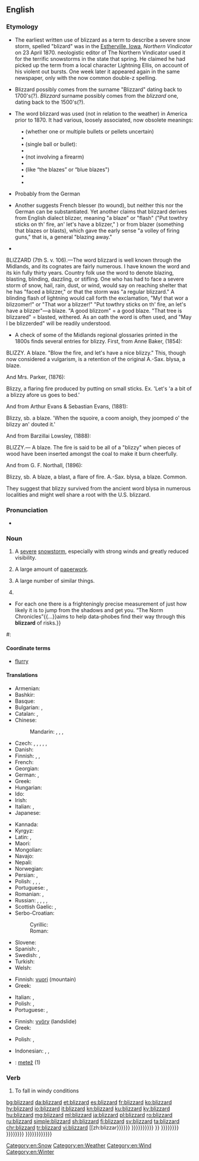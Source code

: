 ==English==

===Etymology===
{{unk.|en}}
{{rel-top|Etymology Theories}}
* The earliest written use of blizzard as a term to describe a severe snow storm, spelled "blizard" was in the [[W:Estherville, Iowa|Estherville, Iowa]], ''Northern Vindicator'' on 23 April 1870.  {{w|O.C. Bates|title=https://books.google.com/books?id=WM6qJuAnzq4C&pg=PA48&dq=%22snowstorm+an+Americanism%22&hl=en&sa=X&ei=drLNVJCFDta2oQT34IGQBw&ved=0CCUQ6AEwAQ#v=onepage&q=o.c.%20bates&f=false}} neologistic editor of The Northern Vindicator used it for the terrific snowstorms in the state that spring. He claimed he had picked up the term from a local character Lightning Ellis, on account of his violent out bursts. One week later it appeared again in the same newspaper, only with the now common double-z spelling.
:
* Blizzard possibly comes from the surname "Blizzard" dating back to 1700's(?). ''Blizzard'' surname possibly comes from the ''blizzard'' one, dating back to the 1500's(?).
:
* The word blizzard was used (not in relation to the weather) in America prior to 1870. It had various, loosely associated, now obsolete meanings: 
:  • {{w|Blast with a firearm or cannon|title=https://books.google.com/books?id=f2k3kgAACAAJ&dq=Davy+Crockett's+Almanack&hl=en&sa=X&ei=50HlVKeDE8G_ggTGqYDoDA&ved=0CAoQ6AEwAA }} (whether one or multiple bullets or pellets uncertain)
:  • {{w|Verbal blast|title=https://books.google.com/books?id=o51x5N-FZcoC&printsec=frontcover&dq=tour+down+east&hl=en&sa=X&ei=EETlVK_8Fsm6ggSDjoC4Aw&ved=0CBgQ6AEwAQ#v=onepage&q=blizzard&f=false}}
:  • {{w|Blast with a firearm or cannon|title=https://books.google.com/books?id=et7WAAAAMAAJ&pg=PA129&dq=%22blizzard+american+a+word%22&hl=en&sa=X&ei=D8XJVP3GOs21ogSi1YKoDA&ved=0CCgQ6AEwAA#v=onepage&q=%22blizzard%20american%20a%20word%22&f=false}} (single ball or bullet):
:  • {{w|Blazing fire|title=https://books.google.com/books?id=t-ksGlUTcagC&pg=PA153&dq=%22blizzard+of+my+soul%22&hl=en&sa=X&ei=_ZfMVILIDMm5ogTYxoKQDw&ved=0CD8Q6AEwBA#v=onepage&q=%22blizzard%20of%20my%20soul%22&f=false}}
:  • {{w|Heavy or painful physical blow|title=http://chroniclingamerica.loc.gov/lccn/sn83035487/1849-08-25/ed-1/seq-3/#date1=1836&sort=relevance&rows=20&words=blizzard&searchType=basic&sequence=0&index=8&state=&date2=1869&proxtext=blizzard&y=12&x=19&dateFilterType=yearRange&page=5}} (not involving a firearm)
:  • {{w|Literal or figurative attack|title=http://chroniclingamerica.loc.gov/lccn/sn85033395/1851-07-29/ed-1/seq-3/#date1=1836&sort=relevance&rows=20&words=blizzards&searchType=basic&sequence=0&index=1&state=&date2=1869&proxtext=blizzard&y=12&x=19&dateFilterType=yearRange&page=15}}
:  • {{w|Exclamation|title=http://chroniclingamerica.loc.gov/lccn/sn86092163/1853-11-05/ed-1/seq-1/#date1=1836&sort=relevance&rows=20&words=blizzards&searchType=basic&sequence=0&index=15&state=&date2=1869&proxtext=blizzard&y=12&x=19&dateFilterType=yearRange&page=14}} (like “the blazes” or “blue blazes")
:  • {{w|Blast with multiple firearms or with a firearm loaded with multiple pellets|title=http://chroniclingamerica.loc.gov/lccn/sn84028820/1860-11-15/ed-1/seq-1/#date1=1836&sort=relevance&rows=20&words=blizzard&searchType=basic&sequence=0&index=6&state=&date2=1869&proxtext=blizzard&y=12&x=19&dateFilterType=yearRange&page=5}}
:  • {{w|Shot of liquor|title=http://chroniclingamerica.loc.gov/lccn/sn85054616/1870-09-21/ed-1/seq-2/#date1=1869&sort=relevance&rows=20&words=blizzard+Blizzard&searchType=basic&sequence=0&index=5&state=&date2=1870&proxtext=blizzard&y=15&x=19&dateFilterType=yearRange&page=2}}
:
* Probably from the German {{term|blitzartig||lang=de|very fast, like  lightning}}
:
* Another {{w|version|title=https://books.google.com/books?id=YbpZAAAAMAAJ&q=%22I+took+a+blizzard+at+one%22&dq=%22I+took+a+blizzard+at+one%22&hl=en&sa=X&ei=v0fMVMndB8jToATd1oD4BQ&ved=0CCoQ6AEwAzgK}} suggests French blesser (to wound), but neither this nor the German can be substantiated. Yet another claims that blizzard derives from English dialect blizzer, meaning "a blaze" or "flash" ("Put towthry sticks on th' fire, an' let's have a blizzer," {{w|English Dialect Dictionary|title=https://books.google.com/books?id=oEMOAQAAMAAJ&pg=PR16&dq=%22English+Dialect+Society%22+Nottinghamshire&hl=en&sa=X&ei=SaTNVICRHYbioASAgIGADA&ved=0CCQQ6AEwAQ#v=onepage&q=blizzer&f=false}}) or from blazer (something that blazes or blasts), which gave the early sense "a volley of firing guns," that is, a general "blazing away." 
:
* {{w|Thomas Ratcliffe of Worksop, Nottinghamshire, in the March 17, 1888, edition|title=[://books.google.com/books?id=9GECAAAAIAAJ&pg=PA217&dq=%22blizzer%22&hl=en&sa=X&ei=9MrJVJHZN8zeoASjmoCYCg&ved=0CEIQ6AEwBw#v=onepage&q=%22blizzer%22&f=false]
}}
BLIZZARD (7th S. v. 106).—The word blizzard is well known through the Midlands, and its cognates are fairly numerous. I have known the word and its kin fully thirty years. Country folk use the word to denote blazing, blasting, blinding, dazzling, or stifling. One who has had to face a severe storm of snow, hail, rain, dust, or wind, would say on reaching shelter that he has "faced a blizzer," or that the storm was "a regular blizzard." A blinding flash of lightning would call forth the exclamation, "My! that wor a blizzomer!" or "That wor a blizzer!" "Put towthry sticks on th' fire, an let's have a blizzer"—a blaze. "A good blizzom" = a good blaze. "That tree is blizzared" = blasted, withered. As an oath the word is often used, and "May I be blizzerded" will be readily understood.
:
* A check of some of the Midlands regional glossaries printed in the 1800s finds several entries for blizzy. First, from Anne Baker, {{w|Glossary of Northamptonshire Words and Phrases |title=https://books.google.com/books?id=be8IAAAAQAAJ&pg=PA57&dq=%22Blizzy%22&hl=en&sa=X&ei=StrJVMTOGszzoAS6l4Jw&ved=0CCwQ6AEwAzgK#v=onepage&q=%22Blizzy%22&f=false}}(1854):

BLIZZY. A blaze. "Blow the fire, and let's have a nice blizzy." This, though now considered a vulgarism, is a retention of the original A.-Sax. blysa, a blaze.

And Mrs. Parker, {{w|A Glossary of Words Used in Oxfordshire|title=https://books.google.com/books?id=iIAHAAAAQAAJ&pg=PA114&dq=%22Blizzy%22&hl=en&sa=X&ei=StrJVMTOGszzoAS6l4Jw&ved=0CCEQ6AEwATgK#v=onepage&q=%22Blizzy%22&f=false}} (1876):

Blizzy, a flaring fire produced by putting on small sticks. Ex. 'Let's 'a a bit of a blizzy afore us goes to bed.'

And from Arthur Evans & Sebastian Evans, {{w|Leicestershire Words, Phrases, and Proverbs|title=https://books.google.com/books?id=3VAJAAAAQAAJ&pg=PA106&dq=%22Blizzy%22&hl=en&sa=X&ei=StrJVMTOGszzoAS6l4Jw&ved=0CDYQ6AEwBTgK#v=onepage&q=%22Blizzy%22&f=false}}(1881):

Blizzy, sb. a blaze. 'When the squoire, a coom anoigh, they joomped o' the blizzy an' douted it.' 

And from Barzillai Lowsley, {{w|A Glossary of Berkshire Words and Phrases|title=https://books.google.com/books?id=HKITAAAAQAAJ&pg=PA50&dq=%22Blizzy%22&hl=en&sa=X&ei=-NnJVOiGK5TVoASR_IHYCA&ved=0CFUQ6AEwCg#v=onepage&q=%22Blizzy%22&f=false}} (1888):

BLIZZY.— A blaze. The fire is said to be all of a "blizzy" when pieces of wood have been inserted amongst the coal to make it burn cheerfully. 

And from G. F. Northall, {{w|A Warwickshire Word-book|title=https://books.google.com/books?id=Zy4_AAAAYAAJ&pg=PA31&dq=%22Blizzy%22&hl=en&sa=X&ei=-NnJVOiGK5TVoASR_IHYCA&ved=0CD8Q6AEwBg#v=onepage&q=%22Blizzy%22&f=false}} (1896):

Blizzy, sb. A blaze, a blast, a flare of fire. A.-Sax. blysa, a blaze. Common.

They suggest that blizzy survived from the ancient word blysa in numerous localities and might well share a root with the U.S. blizzard. 
{{rel-bottom}}

===Pronunciation===
* {{IPA|/ˈblɪz.əd/|lang=en}}

===Noun===
{{en-noun}}

# A [[severe]] [[snowstorm]], especially with strong winds and greatly reduced visibility.
# {{context|figuratively|lang=en}} A large amount of [[paperwork]].
# {{context|figuratively|lang=en}} A large number of similar things.
#
* {{quote-magazine|date=2013-06-22|volume=407|issue=8841|page=76|magazine={{w|The Economist}}
|title=[http://www.economist.com/news/books-and-arts/21579801-making-sense-statistics-riddle-our-days-snakes-and-ladders Snakes and ladders]
|passage=Risk is everywhere.{{...}}For each one there is a frighteningly precise measurement of just how likely it is to jump from the shadows and get you. “The Norm Chronicles”{{...}}aims to help data-phobes find their way through this '''blizzard''' of risks.}}
#: {{usex|a '''blizzard''' of political ads|lang=en}}

====Coordinate terms====
* [[flurry]]

====Translations====
{{trans-top|severe snowstorm}}
* Armenian: {{t|hy|ձնաբուք|tr=jnabukʿ|sc=Armn}}
* Bashkir: {{t|ba|буран|tr=buran|sc=Cyrl}}
* Basque: {{t+|eu|bisuts}}
* Bulgarian: {{t+|bg|виелица|f|tr=viélica}}, {{t|bg|фъртуна|f|tr=fǎrtúna}}
* Catalan: {{t+|ca|torb|m}}, {{t|ca|rufaga|f}}
* Chinese:
*: Mandarin: {{t|cmn|暴風雪|sc=Hani}}, {{t+|cmn|暴风雪|tr=bàofēngxuě|sc=Hani}}, {{t|cmn|大風雪|sc=Hani}}, {{t+|cmn|大风雪|tr=dàfēngxuě|sc=Hani}}
* Czech: {{t+|cs|blizard|m}}, {{t|cs|sněhová bouře|f}}, {{t|cs|sněhová vichřice|f}}, {{t|cs|vánice|f}}, {{t+|cs|metelice|f}}, {{t|cs|chumelenice|f}}
* Danish: {{t+|da|snestorm|c}}
* Finnish: {{t+|fi|myräkkä}}, {{t+|fi|lumimyrsky}}, {{t+|fi|pyry}}
* French: {{t+|fr|blizzard|m}}
* Georgian: {{t|ka|ქარბუქი|sc=Geor}}
* German: {{t+|de|Schneesturm|m}}, {{t+|de|Blizzard|m}}
* Greek: {{t+|el|χιονοθύελλα|f|tr=chionothýella}}
* Hungarian: {{t+|hu|hóvihar}}
* Ido: {{t|io|nivegoza tempesto}}
* Irish: {{t|ga|síobadh sneachta|m}}
* Italian: {{t+|it|tormenta}}, {{t|it|bufera di neve}}
* Japanese: {{t|ja|猛吹雪|tr=もうふぶき, mōfubuki|sc=Jpan}}
{{trans-mid}}
* Kannada: {{t+|kn|ಹಿಮಪಾತ|tr=himapāta|sc=Knda}}
* Kyrgyz: {{t+|ky|бороон|m|tr=boroon}}
* Latin: {{t|la|nigor|m}}, {{t|la|ningor|m}}
* Maori: {{t|mi|huka kairākau}}
* Mongolian: {{t|mn|цасан шуурга|tr=tsasan šuurga|sc=Cyrl}}
* Navajo: {{t|nv|chííl bił hááyoł}}
* Nepali: {{t-needed|ne}}
* Norwegian: {{t+|no|snøstorm|m}}
* Persian: {{t+|fa|کولاک|tr=kulâk|sc=fa-Arab}}, {{t+|fa|بوران|tr=burân|sc=fa-Arab}}
* Polish: {{t+|pl|zamieć|f}}, {{t|pl|zadymka|f}}, {{t+|pl|śnieżyca|f}}, {{t+|pl|blizzard|m}}
* Portuguese: {{t|pt|nevão|m}}, {{t+|pt|nevasca|f}}
* Romanian: {{t+|ro|viscol|m}}, {{t+|ro|vifor|m}}
* Russian: {{t+|ru|буран|m|tr=burán}}, {{t+|ru|пурга|f|tr=purgá}}, {{t+|ru|вьюга|f|tr=vʹjúga}}, {{t+|ru|метель|f|tr=metél'}}, {{t|ru|снежная буря|f|tr=snéžnaja búrja}}
* Scottish Gaelic: {{t|gd|cathadh|m}}, {{t|gd|cathadh-sneachda|m}}
* Serbo-Croatian:
*: Cyrillic: {{t|sh|мѐћава|f|sc=Cyrl}}
*: Roman: {{t|sh|mèćava|f}}
* Slovene: {{t|sl|blizzard|m}}
* Spanish: {{t+|es|ventisca|f}}, {{t|es|tempestad de nieve}}
* Swedish: {{t+|sv|snöstorm|c}}, {{t+|sv|snöoväder|n}}
* Turkish: {{t+|tr|tipi}}
* Welsh: {{t|cy|lluwchwynt}}
{{trans-bottom}}

{{trans-top|figuratively: large amount of paperwork}}
* Finnish: [[vuori]] (mountain)
* Greek: {{t|el|χαρτομάνι|n|tr=chartománi}}
{{trans-mid}}
* Italian: {{t+|it|montagna|f}}, {{t+|it|marea|f}}
* Polish: {{t|pl|nawał|m}}, {{t|pl|nawała|f}}
* Portuguese: {{t+|pt|montanha|f}}, {{t+|pt|monte|m}}
{{trans-bottom}}

{{trans-top|large number of similar things}}
* Finnish: [[vyöry]] (landslide)
* Greek: {{t+|el|θύελλα|f|tr=thýella}}
{{trans-mid}}
* Polish: {{t|pl|nawał|m}}, {{t|pl|nawała|f}}
{{trans-bottom}}

{{checktrans-top}}
* Indonesian: {{t-check|id|petir}}, {{t-check|id|geledek}}, {{t-check|id|halilintar}}
{{trans-mid}}
* {{ttbc|sl}}: [[metež]] {{g|m}} (1)
{{trans-bottom}}

===Verb===
{{en-verb}}

# {{context|impersonal|of snow|lang=en}} To fall in windy conditions

[[Category:en:Snow]]
[[Category:en:Weather]]
[[Category:en:Wind]]
[[Category:en:Winter]]

[[bg:blizzard]]
[[da:blizzard]]
[[et:blizzard]]
[[es:blizzard]]
[[fr:blizzard]]
[[ko:blizzard]]
[[hy:blizzard]]
[[io:blizzard]]
[[it:blizzard]]
[[kn:blizzard]]
[[ku:blizzard]]
[[ky:blizzard]]
[[hu:blizzard]]
[[mg:blizzard]]
[[ml:blizzard]]
[[ja:blizzard]]
[[pl:blizzard]]
[[ro:blizzard]]
[[ru:blizzard]]
[[simple:blizzard]]
[[sh:blizzard]]
[[fi:blizzard]]
[[sv:blizzard]]
[[ta:blizzard]]
[[chr:blizzard]]
[[tr:blizzard]]
[[vi:blizzard]]
[[zh:blizzar}}}}}}  }}}}}}}}}} }} }}}}}}}} }}}}}}}} }}}}}}}}}}}}